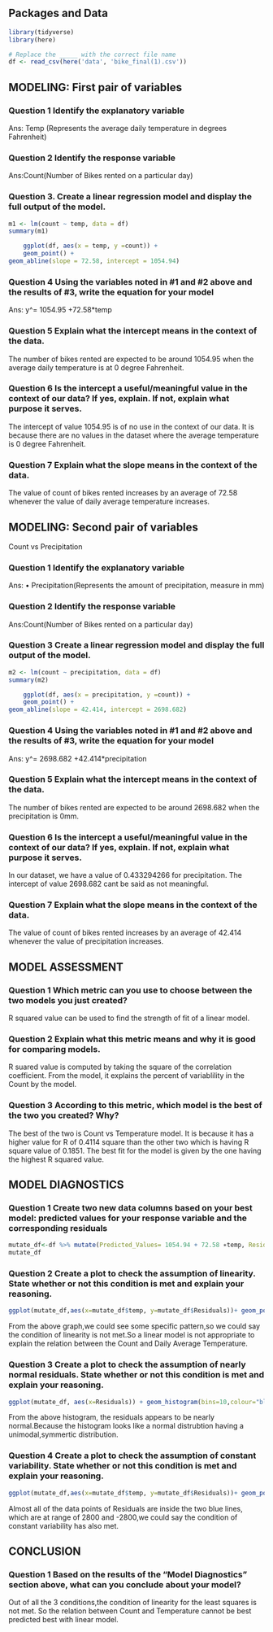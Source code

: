 
## Packages and Data

```{r}
library(tidyverse)
library(here)
```

```{r}
# Replace the _____ with the correct file name
df <- read_csv(here('data', 'bike_final(1).csv'))
```

## MODELING: First pair of variables

### Question 1 	Identify the explanatory variable

Ans: 	Temp (Represents the average daily temperature in degrees Fahrenheit)
     	
        

### Question 2 	Identify the response variable

Ans:Count(Number of Bikes rented on a particular day)

### Question 3.	Create a linear regression model and display the full output of the model.

```{r}
m1 <- lm(count ~ temp, data = df)
summary(m1)

```

```{r}
	ggplot(df, aes(x = temp, y =count)) +
	geom_point() +
geom_abline(slope = 72.58, intercept = 1054.94)
```



### Question 4 	Using the variables noted in #1 and #2 above and the results of #3, write the equation for your model

Ans: y^= 1054.95 +72.58*temp

### Question 5 	Explain what the intercept means in the context of the data. 

The number of bikes rented are expected to be around 1054.95 when the average daily temperature is at 0 degree Fahrenheit.


### Question 6 	Is the intercept a useful/meaningful value in the context of our data? If yes, explain. If not, explain what purpose it serves. 

The intercept of value 1054.95 is of no use in the context of our data. It is because there are no values in the dataset where the average temperature is 0 degree Fahrenheit.


### Question 7 	Explain what the slope means in the context of the data. 

The value of count of bikes rented increases by an average of 72.58 whenever the value of daily average temperature increases. 


## MODELING: Second pair of variables

Count vs Precipitation

### Question 1 Identify the explanatory variable

 Ans: •	Precipitation(Represents the amount of precipitation, measure in mm)
 
### Question 2 Identify the response variable

Ans:Count(Number of Bikes rented on a particular day)

### Question 3 Create a linear regression model and display the full output of the model.

```{r}
m2 <- lm(count ~ precipitation, data = df)
summary(m2)

```

```{r}
	ggplot(df, aes(x = precipitation, y =count)) +
	geom_point() +
geom_abline(slope = 42.414, intercept = 2698.682)
```



### Question 4 Using the variables noted in #1 and #2 above and the results of #3, write the equation for your model

Ans: y^= 2698.682 +42.414*precipitation

### Question 5 Explain what the intercept means in the context of the data.

The number of bikes rented are expected to be around 2698.682 when the precipitation is 0mm.

### Question 6 Is the intercept a useful/meaningful value in the context of our data? If yes, explain. If not, explain what purpose it serves.

In our dataset, we have a value of 0.433294266 for precipitation.
The intercept of value 2698.682 cant be said as not meaningful.

### Question 7 Explain what the slope means in the context of the data.

The value of count of bikes rented increases by an average of 42.414 whenever the value of precipitation increases. 

## MODEL ASSESSMENT

### Question 1	Which metric can you use to choose between the two models you just created? 

R squared value can be used to find the strength of fit of a linear model.

### Question 2 	Explain what this metric means and why it is good for comparing models. 

R suared value is computed by taking the square of the correlation coefficient.
From the model, it explains the percent of variablility in the Count by the model.


### Question 3	According to this metric, which model is the best of the two you created? Why? 

The best of the two is Count vs Temperature model. It is because it has a higher value for R of 0.4114 square than the other two which is having R square value of 0.1851. The best fit for the model is given by the one having the highest R squared value.

## MODEL DIAGNOSTICS

### Question 1 	Create two new data columns based on your best model: predicted values for your response variable and the corresponding residuals

```{r}
mutate_df<-df %>% mutate(Predicted_Values= 1054.94 + 72.58 ∗temp, Residuals = count- Predicted_Values)
mutate_df
```

### Question 2	Create a plot to check the assumption of linearity. State whether or not this condition is met and explain your reasoning. 

```{r}
ggplot(mutate_df,aes(x=mutate_df$temp, y=mutate_df$Residuals))+ geom_point()+geom_hline(yintercept=0)

```

From the above graph,we could see some specific pattern,so we could say the condition of linearity is not met.So a linear model is not appropriate to explain the relation between the Count and Daily Average Temperature.


### Question 3	Create a plot to check the assumption of nearly normal residuals. State whether or not this condition is met and explain your reasoning. 

```{r}
ggplot(mutate_df, aes(x=Residuals)) + geom_histogram(bins=10,colour="black",fill="red")

```


From the above histogram, the residuals appears to be nearly normal.Because the histogram looks like a normal distrubtion having a unimodal,symmertic distribution.


### Question 4	Create a plot to check the assumption of constant variability. State whether or not this condition is met and explain your reasoning. 

```{r}

ggplot(mutate_df,aes(x=mutate_df$temp, y=mutate_df$Residuals))+ geom_point()+geom_hline(yintercept=-2800,colour='Blue')+geom_hline(yintercept=2800,colour='Blue')+geom_hline(yintercept=0)

```

Almost all of the data points of Residuals are inside the two blue lines, which are at range of 2800 and -2800,we could say the condition of constant variability has also met.


## CONCLUSION

### Question 1	Based on the results of the “Model Diagnostics” section above, what can you conclude about your model? 


Out of all the 3 conditions,the condition of linearity for the least squares is not met.
So the relation between Count and Temperature cannot be best predicted best with linear model.



